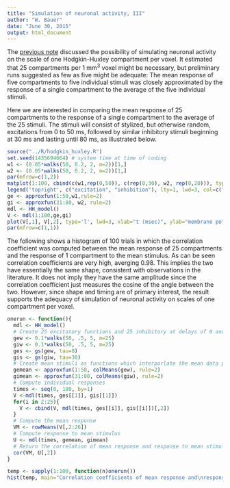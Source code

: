 ```yaml
---
title: "Simulation of neuronal activity, III"
author: "W. Bauer"
date: "June 30, 2015"
output: html_document
---
```


The [previous note](scoping_v1_II.html) discussed the possibility of simulating neuronal activity on the scale of one Hodgkin-Huxley compartment per voxel. It estimated that 25 compartments per 1 mm^3^ voxel might be necessary, but preliminary runs suggested as few as five might be adequate: The mean response of five compartments to five individual stimuli was closely approximated by the response of a single compartment to the average of the five individual stimuli.

Here we are interested in comparing the mean response of 25 compartments to the response of a single compartment to the average of the 25 stimuli. The stimuli will consist of stylized, but otherwise random, excitations from 0 to 50 ms, followed by similar inhibitory stimuli beginning at 30 ms and lasting until 80 ms, as illustrated below.

```r
source("../R/hodgkin_huxley.R")
set.seed(1435694664) # system time at time of coding
w1 <- (0.05*walks(50, 0.2, 2, m=2))[1,]
w2 <- (0.05*walks(50, 0.2, 2, m=2))[1,]
par(mfrow=c(1,2))
matplot(1:100, cbind(c(w1,rep(0,50)), c(rep(0,30), w2, rep(0,20))), type='l', lty=1, lwd=3, col=c("green", "red"), xlab="t (msec)", ylab="conductance (mS)", main="Typical stimuli")
legend('topright', c("excitation", "inhibition"), lty=1, lwd=3, col=c("green","red"))
ge <- approxfun(1:50,w1,rule=2)
gi <- approxfun(31:80, w2, rule=2)
mdl <- HH_model()
V <- mdl(1:100,ge,gi)
plot(V[,1], V[,2], type='l', lwd=3, xlab="t (msec)", ylab="membrane potential (mV)", main="Response")
par(mfrow=c(1,1))
```

The following shows a histogram of 100 trials in which the correlation coefficient was computed between the mean response of 25 compartments and the response of 1 compartment to the mean stimulus. As can be seen correlation coefficients are very high, averging 0.98. This implies the two have essentially the same shape, consistent with observations in the literature. It does not imply they have the same amplitude since the correlation coefficient just measures the cosine of the angle between the two. However, since shape and timing are of primary interest, the result supports the adequacy of simulation of neuronal activity on scales of one compartment per voxel.

```r
onerun <- function(){
  mdl <- HH_model()
  # Create 25 excitatory functions and 25 inhibitory at delays of 0 and 30, resp.
  gew <- 0.1*walks(50, .5, 5, m=25)
  giw <- 0.1*walks(50, .5, 5, m=25)
  ges <- gs(gew, tau=0)
  gis <- gs(giw, tau=30)
  # Create mean stimuli as functions which interporlate the mean data points
  gemean <- approxfun(1:50, colMeans(gew), rule=2)
  gimean <- approxfun(31:80, colMeans(giw), rule=2)
  # Compute individual responses
  times <- seq(0, 100, by=1)
  V <-mdl(times, ges[[1]], gis[[1]])
  for(i in 2:25){
    V <- cbind(V, mdl(times, ges[[i]], gis[[i]])[,2])
  }
  # Compute the mean response
  VM <- rowMeans(V[,2:26])
  # Compute response to mean stimulus
  U <- mdl(times, gemean, gimean)
  # Return the correlation of mean response and response to mean stimulus
  cor(VM, U[,2])
}

temp <- sapply(1:100, function(n)onerun())
hist(temp, main="Correlation coefficients of mean response and\nresponse to mean (100 trials)", xlab="Correlation coefficient")
```

